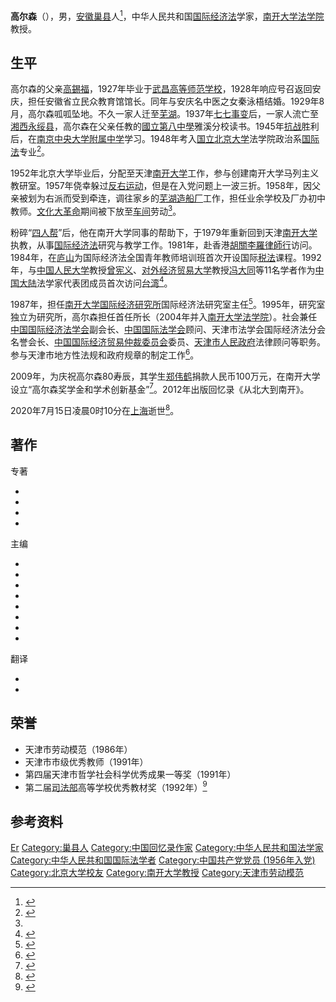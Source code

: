 {{人物信息框
| 姓名     = 高尔森
| 性别     = 男
| 出生日期 = 1929年8月16日
| 出生地点 = {{ROC}}[[安徽省_(中華民國)|安徽省]][[安庆市|安庆]]
| 逝世日期 = {{Dda|2020|7|15|1929|8|16}}
| 逝世地点 = {{PRC}}[[上海市|上海市]]
| 籍贯     = 安徽[[合肥市|合肥]]（祖籍）<br/>[[安徽省|安徽]][[巢县|巢县]]（籍贯）
| 职业     = [[法学家|法学家]]
| 民族     = [[汉族|汉族]]
| 母校     = [[北京大学|北京大学]]
| 政党     = {{CPC}}
| 父母     = [[高錫福|高錫福]]（父）<br/>[[秦泳梧|秦泳梧]]（母）
| 亲属     = 高尔鼎<br/>[[辛灏年|高尔品]]（筆名｢辛灏年｣）（弟）
| 奖项     = 天津市劳动模范（1986年）<br/>天津市优秀教师（1991年）
}}
'''高尔森'''（{{bd|1929年|8月16日|2020年|7月15日|catIdx=Gao}}），男，[[安徽省|安徽]][[巢县|巢县]]人<ref>{{cite book |editor=陈荣富，洪永珊 |title=当代中国社会科学学者大辞典 |date=1990 |publisher=[[浙江大学出版社|浙江大学出版社]] |isbn=9787308002967 |page=170}}</ref>，中华人民共和国[[国际经济法|国际经济法]]学家，[[南开大学法学院|南开大学法学院]]教授。

== 生平 ==
高尔森的父亲[[高錫福|高錫福]]，1927年毕业于[[武昌高等师范学校|武昌高等师范学校]]，1928年响应号召返回安庆，担任安徽省立民众教育馆馆长。同年与安庆名中医之女秦泳梧结婚。1929年8月，高尔森呱呱坠地。不久一家人迁至[[芜湖|芜湖]]。1937年[[七七事变|七七事变]]后，一家人流亡至[[湘西|湘西]][[永绥县|永绥县]]，高尔森在父亲任教的[[中華民國抗日戰爭時期國立中學|國立第八中學]]雅溪分校读书。1945年[[中国抗日战争|抗战]]胜利后，在[[南京师范大学附属中学|南京中央大学附属中学]]学习。1948年考入[[北京大学|国立北京大学]]法学院政治系[[国际法|国际法]]专业<ref name=bio>{{cite book |author=高尔森 |title=从北大到南开 |date=2012 |publisher=广西师范大学出版社 |isbn=9787549525799}}</ref>。

1952年北京大学毕业后，分配至天津[[南开大学|南开大学]]工作，参与创建南开大学马列主义教研室。1957年侥幸躲过[[反右运动|反右运动]]，但是在入党问题上一波三折。1958年，因父亲被划为右派而受到牵连，调往家乡的[[芜湖造船厂|芜湖造船厂]]工作，担任业余学校及厂办初中教师。[[文化大革命|文化大革命]]期间被下放至[[车间|车间]]劳动<ref name=bio/>。

粉碎“[[四人帮|四人帮]]”后，他在南开大学同事的帮助下，于1979年重新回到天津[[南开大学|南开大学]]执教，从事[[国际经济法|国际经济法]]研究与教学工作。1981年，赴香港[[胡關李羅律師行|胡關李羅律師行]]访问。1984年，在[[庐山|庐山]]为国际经济法全国青年教师培训班首次开设国际[[税法|税法]]课程。1992年，与[[中国人民大学|中国人民大学]]教授[[曾宪义|曾宪义]]、[[对外经济贸易大学|对外经济贸易大学]]教授[[冯大同|冯大同]]等11名学者作为[[中国大陆|中国大陆]]法学家代表团成员首次访问[[台湾|台湾]]<ref>{{cite news |title=大陆法学家赴台参加学术会 |work=[[人民日报|人民日报]] |date=1992-11-23 |page=4}}</ref>。

1987年，担任[[南开大学国际经济研究所|南开大学国际经济研究所]]国际经济法研究室主任<ref>{{cite web |title=国经所发展历程 |url=https://nkiie.nankai.edu.cn/11849/list.htm |publisher=南开大学 |accessdate=2020-07-19 |archive-date=2020-03-23 |archive-url=https://web.archive.org/web/20200323074607/https://nkiie.nankai.edu.cn/11849/list.htm |dead-url=no }}</ref>。1995年，研究室独立为研究所，高尔森担任首任所长（2004年并入[[南开大学法学院|南开大学法学院]]）。社会兼任[[中国国际经济法学会|中国国际经济法学会]]副会长、[[中国国际法学会|中国国际法学会]]顾问、天津市法学会国际经济法分会名誉会长、[[中国国际经济贸易仲裁委员会|中国国际经济贸易仲裁委员会]]委员、[[天津市人民政府|天津市人民政府]]法律顾问等职务。参与天津市地方性法规和政府规章的制定工作<ref>{{cite web |author=岳怀让 |title=著名法学家、我国国际税法学科创始人高尔森逝世 |url=https://www.thepaper.cn/newsDetail_forward_8311580 |publisher=[[澎湃新闻|澎湃新闻]] |date=2020-07-17 |access-date=2020-07-19 |archive-date=2020-07-19 |archive-url=https://web.archive.org/web/20200719064959/https://www.thepaper.cn/newsDetail_forward_8311580 |dead-url=no }}</ref>。

2009年，为庆祝高尔森80寿辰，其学生[[郑伟鹤|郑伟鹤]]捐款人民币100万元，在南开大学设立“高尔森奖学金和学术创新基金”<ref>{{cite web |author=聂际慈 |title=专家学者聚南开 以学术的方式庆祝高尔森教授九十寿辰 |url=http://news.nankai.edu.cn/ywsd/system/2019/06/03/030033673.shtml |publisher=南开大学新闻网 |archiveurl=https://web.archive.org/web/20200719024709/http://news.nankai.edu.cn/ywsd/system/2019/06/03/030033673.shtml |archivedate=2020-07-19 |date=2019-06-02}}</ref>。2012年出版回忆录《从北大到南开》。

2020年7月15日凌晨0时10分在[[上海市|上海]]逝世<ref>{{cite web |title=讣告 |url=http://law.nankai.edu.cn/2020/0715/c4633a286219/page.htm |publisher=南开大学法学院 |date=2020-07-15 |access-date=2020-07-19 |archive-date=2020-07-16 |archive-url=https://web.archive.org/web/20200716055258/http://law.nankai.edu.cn/2020/0715/c4633a286219/page.htm |dead-url=no }}</ref>。
== 著作 ==
{{ref begin}}
;专著
*{{cite book|title=《英美合同法纲要》|publisher=南开大学出版社|date=1984年}}
*{{cite book|title=《国际税收浅论》|publisher=南开大学出版社|date=1985年}}
*{{cite book|title=《国际经济法文选》|publisher=天津人民出版社|date=1994年|isbn=7-201-01982-1}}
*{{cite book|title=《英美合同法纲要》|edition=修订版|publisher=南开大学出版社|date=1997年|isbn=7-310-01037-X}}
;主编
*{{cite book|title=《国际税法》|edition=第一版|publisher=高校法学教材法律出版社|date=1988年|isbn=7-5036-0106-X}}
*{{cite book|title=《Symposium of Chinese Economic Law》|publisher=法律出版社|date=1997年}}
*{{cite book|title=《国际经济法》|publisher=天津人民出版社|date=1991年|isbn=7-201-00677-0}}
*{{cite book|title=《国际经济法通论》|publisher=法律出版社|date=1998年|isbn=7-5036-2569-4}}
*{{cite book|title=《台胞投资企业法概论》|publisher=南开大学出版社|date=1997年|isbn=7-310-01034-5}}
*{{cite book|title=《南开国际经济法论文集》|publisher=[[天津人民出版社|天津人民出版社]]|date=1994年|isbn=7-201-02004-8}}
*{{cite book|title=《南开国际经济法论文集》（续集）|publisher=天津人民出版社|date=1997年|isbn=7-201-02847-2}}
*{{cite book|title=《南开国际经济法论文集》（再续集）|publisher=天津人民出版社|date=2001年|isbn=7-201-03762-5}}
;翻译
*{{cite book |author=柯契可夫 |translator=高尔森 |title=英国无产阶级的贫穷化|date=1951年 |publisher=[[人民出版社|人民出版社]]}}
*{{cite book |author=捷尔莱雪夫 |translator=高尔森 |title=佛朗哥西班牙与美帝扩张计划 |date=1951年 |publisher=世界知识出版社}}
{{ref end}}
== 荣誉 ==
*天津市劳动模范（1986年）
*天津市市级优秀教师（1991年）
*第四届天津市哲学社会科学优秀成果一等奖（1991年）
*第二届[[中华人民共和国司法部|司法部]]高等学校优秀教材奖（1992年）<ref>{{cite web |title=南开国际法、经济法和民商法论集—祝贺高尔森教授九十寿辰专辑 |url=http://law.nankai.edu.cn/2019/0603/c4826a170172/page.htm |publisher=南开大学 |date=2019-06-03 |access-date=2020-07-19 |archive-date=2020-07-19 |archive-url=https://web.archive.org/web/20200719031804/http://law.nankai.edu.cn/2019/0603/c4826a170172/page.htm |dead-url=no }}</ref>

== 参考资料 ==
{{reflist}}

{{Authority control}}
{{portal bar|人物|法律|经济|国际关系}}
{{DEFAULTSORT:Gao}}
[[Category:高姓|Er]]
[[Category:巢县人|Category:巢县人]]
[[Category:中国回忆录作家|Category:中国回忆录作家]]
[[Category:中华人民共和国法学家|Category:中华人民共和国法学家]]
[[Category:中华人民共和国国际法学者|Category:中华人民共和国国际法学者]]
[[Category:中国共产党党员_(1956年入党)|Category:中国共产党党员 (1956年入党)]]
[[Category:北京大学校友|Category:北京大学校友]]
[[Category:南开大学教授|Category:南开大学教授]]
[[Category:天津市劳动模范|Category:天津市劳动模范]]